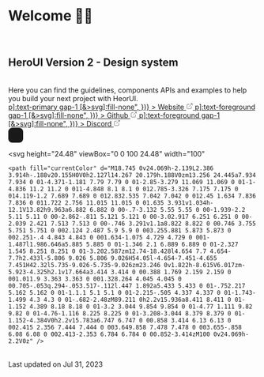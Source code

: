 
<Meta title="Welcome" />

<br />

# Welcome 👋🏼

<br />

## HeroUI Version 2 - Design system

<br />

<div className="!text-base !text-foreground max-w-xl [&>p]:text-foreground [&>p]:text-base">
  Here you can find the guidelines, components APIs and examples to help you build your next project with HeorUI.
</div>

<div className="flex flex-col gap-8">
  <div className="flex flex-row justify-start items-center mt-8 gap-4">
    <a
      href="https://heroui.com"
      target="_blank"
      className={button({
        color: "primary",
        variant: "flat",
        className: "[&>p]:text-primary gap-1 [&>svg]:fill-none",
      })}
    >
      Website
      <svg
        aria-hidden="true"
        className="flex stroke-current self-center"
        fill="none"
        height="1em"
        shapeRendering="geometricPrecision"
        stroke="currentColor"
        strokeLinecap="round"
        strokeLinejoin="round"
        strokeWidth="1.5"
        viewBox="0 0 24 24"
        width="1em"
      >
        <path d="M18 13v6a2 2 0 01-2 2H5a2 2 0 01-2-2V8a2 2 0 012-2h6" />
        <path d="M15 3h6v6" />
        <path d="M10 14L21 3" />
      </svg>
    </a>
    <a
      href="https://github.com/frontioai/heroui"
      target="_blank"
      className={button({
        color: "default",
        variant: "bordered",
        className: "[&>p]:text-foreground gap-1 [&>svg]:fill-none",
      })}
    >
      Github
      <svg
        aria-hidden="true"
        className="flex stroke-current self-center"
        fill="none"
        height="1em"
        shapeRendering="geometricPrecision"
        stroke="currentColor"
        strokeLinecap="round"
        strokeLinejoin="round"
        strokeWidth="1.5"
        viewBox="0 0 24 24"
        width="1em"
      >
        <path d="M18 13v6a2 2 0 01-2 2H5a2 2 0 01-2-2V8a2 2 0 012-2h6" />
        <path d="M15 3h6v6" />
        <path d="M10 14L21 3" />
      </svg>
    </a>
    <a
      href="https://discord.gg/9b6yyZKmH4"
      target="_blank"
      className={button({
        color: "default",
        variant: "bordered",
        className: "[&>p]:text-foreground gap-1 [&>svg]:fill-none",
      })}
    >
      Discord
      <svg
        aria-hidden="true"
        className="flex stroke-current self-center"
        fill="none"
        height="1em"
        shapeRendering="geometricPrecision"
        stroke="currentColor"
        strokeLinecap="round"
        strokeLinejoin="round"
        strokeWidth="1.5"
        viewBox="0 0 24 24"
        width="1em"
      >
        <path d="M18 13v6a2 2 0 01-2 2H5a2 2 0 01-2-2V8a2 2 0 012-2h6" />
        <path d="M15 3h6v6" />
        <path d="M10 14L21 3" />
      </svg>
    </a>
  </div>

  <div className="flex items-center gap-2">
  <svg width="30" height="30" viewBox="0 0 374 374" >
    <g transform="translate(-773 -353)">
      <rect width="374" height="374" rx="99" transform="translate(773 353)" fill="currentColor"/>
      <path d="M127.309-159.273h14.543V-53.817a55.656,55.656,0,0,1-7.621,29.047A54.131,54.131,0,0,1,113.039-4.627Q99.468,2.722,81.5,2.722q-17.887,0-31.5-7.388A54.429,54.429,0,0,1,28.775-24.809a55.451,55.451,0,0,1-7.621-29.008V-159.273H35.7V-54.828a44.65,44.65,0,0,0,5.677,22.592A40.568,40.568,0,0,0,57.355-16.643q10.3,5.677,24.148,5.677t24.186-5.677a40.232,40.232,0,0,0,15.982-15.593,44.893,44.893,0,0,0,5.638-22.592Zm71.393,0V0H184.159V-159.273Z" transform="translate(851 620)" fill="currentColor" className="text-background"/>
    </g>
  </svg>

  <svg
    height="24.48"
    viewBox="0 0 100 24.48"
    width="100"
  >
    <path fill="currentColor" d="M18.745 0v24.069h-2.139L2.386 3.914h-.188v20.155H0V0h2.127l14.267 20.179h.188V0zm13.256 24.445a7.934 7.934 0 01-4.371-1.181 7.79 7.79 0 01-2.85-3.279 11.069 11.069 0 01-1-4.836 11.2 11.2 0 011-4.848 8.1 8.1 0 012.785-3.326 7.175 7.175 0 014.119-1.2 7.689 7.689 0 012.832.535 7.042 7.042 0 012.45 1.634 7.836 7.836 0 011.722 2.756 11.015 11.015 0 01.635 3.931v1.034h-12.1V13.82h9.963a6.882 6.882 0 00-.7-3.132 5.55 5.55 0 00-1.939-2.2 5.11 5.11 0 00-2.862-.811 5.121 5.121 0 00-3.02.917 6.251 6.251 0 00-2.039 2.421 7.513 7.513 0 00-.746 3.291v1.1a8.822 8.822 0 00.746 3.755 5.751 5.751 0 002.124 2.487 5.9 5.9 0 003.255.881 5.873 5.873 0 002.251-.4 4.843 4.843 0 001.634-1.075 4.729 4.729 0 001-1.487l1.986.646a5.885 5.885 0 01-1.346 2.1 6.889 6.889 0 01-2.327 1.545 8.251 8.251 0 01-3.202.587zm12.74-18.428l4.654 7.7 4.654-7.7h2.433l-5.806 9.026 5.806 9.026H54.05l-4.654-7.451-4.655 7.451H42.32l5.735-9.026-5.735-9.026zm23.246 0v1.822h-8.615V6.017zm-5.923-4.325h2.1v17.664a3.414 3.414 0 00.388 1.769 2.159 2.159 0 001.011.9 3.363 3.363 0 001.328.264 4.045 4.045 0 00.705-.053q.294-.053.517-.112l.447 1.892a5.433 5.433 0 01-.752.217 5.162 5.162 0 01-1.1.1 5.1 5.1 0 01-2.215-.505 4.337 4.337 0 01-1.743-1.499 4.3 4.3 0 01-.682-2.48zM89.211 0h2.2v15.936a8.411 8.411 0 01-1.152 4.389 8.18 8.18 0 01-3.2 3.044 9.854 9.854 0 01-4.77 1.111 9.82 9.82 0 01-4.76-1.116 8.225 8.225 0 01-3.208-3.044 8.379 8.379 0 01-1.152-4.384V0h2.2v15.783a6.747 6.747 0 00.858 3.414 6.13 6.13 0 002.415 2.356 7.444 7.444 0 003.649.858 7.478 7.478 0 003.655-.858 6.08 6.08 0 002.413-2.353 6.784 6.784 0 00.852-3.414zM100 0v24.069h-2.2V0z" />
  </svg>
  </div>
</div>

<br />


<div className="block text-xs [&>p]:text-default-400">
  Last updated on <time dateTime="2023-03-07">Jul 31, 2023</time>
</div>
